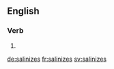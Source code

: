 ==English==

===Verb===
{{head|en}}

# {{en-third-person singular of|salinize}}

[[de:salinizes]]
[[fr:salinizes]]
[[sv:salinizes]]